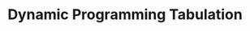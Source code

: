 ---
id: "alg_tf_014"
questionType: "TRUE_FALSE"
title: "Dynamic Programming Tabulation"
statement: "Tabulation in dynamic programming uses recursion."
difficulty: "HARD"
category: "Algorithms"
correctAnswer: false
explanation: "Tabulation is an iterative bottom-up approach."
---